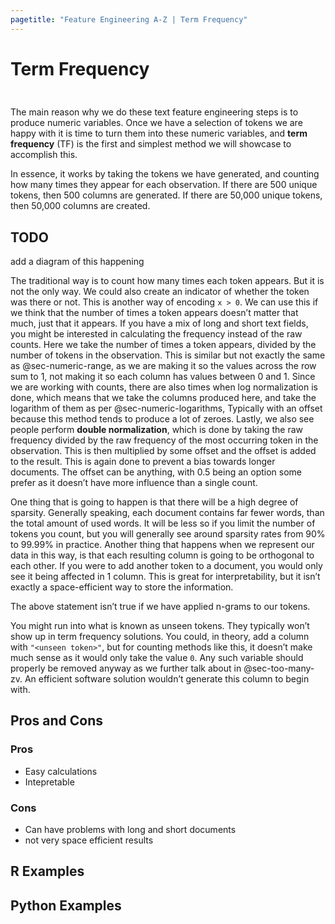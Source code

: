 ```yaml
---
pagetitle: "Feature Engineering A-Z | Term Frequency"
---
```


# Term Frequency {#sec-text-tf}

::: {style="visibility: hidden; height: 0px;"}
## Term Frequency
:::

The main reason why we do these text feature engineering steps is to produce numeric variables.
Once we have a selection of tokens we are happy with it is time to turn them into these numeric variables, and **term frequency** (TF) is the first and simplest method we will showcase to accomplish this.

In essence, it works by taking the tokens we have generated, and counting how many times they appear for each observation.
If there are 500 unique tokens, then 500 columns are generated.
If there are 50,000 unique tokens, then 50,000 columns are created.

::: callout-caution
# TODO

add a diagram of this happening
:::

The traditional way is to count how many times each token appears.
But it is not the only way.
We could also create an indicator of whether the token was there or not.
This is another way of encoding `x > 0`.
We can use this if we think that the number of times a token appears doesn't matter that much, just that it appears.
If you have a mix of long and short text fields, you might be interested in calculating the frequency instead of the raw counts.
Here we take the number of times a token appears, divided by the number of tokens in the observation.
This is similar but not exactly the same as @sec-numeric-range, as we are making it so the values across the row sum to 1, not making it so each column has values between 0 and 1.
Since we are working with counts, there are also times when log normalization is done, which means that we take the columns produced here, and take the logarithm of them as per @sec-numeric-logarithms, Typically with an offset because this method tends to produce a lot of zeroes.
Lastly, we also see people perform **double normalization**, which is done by taking the raw frequency divided by the raw frequency of the most occurring token in the observation.
This is then multiplied by some offset and the offset is added to the result.
This is again done to prevent a bias towards longer documents.
The offset can be anything, with 0.5 being an option some prefer as it doesn't have more influence than a single count.

One thing that is going to happen is that there will be a high degree of sparsity.
Generally speaking, each document contains far fewer words, than the total amount of used words.
It will be less so if you limit the number of tokens you count, but you will generally see around sparsity rates from 90% to 99.99% in practice.
Another thing that happens when we represent our data in this way, is that each resulting column is going to be orthogonal to each other.
If you were to add another token to a document, you would only see it being affected in 1 column.
This is great for interpretability, but it isn't exactly a space-efficient way to store the information.

::: callout-note
The above statement isn't true if we have applied n-grams to our tokens.
:::

You might run into what is known as unseen tokens.
They typically won't show up in term frequency solutions.
You could, in theory, add a column with `"<unseen token>"`, but for counting methods like this, it doesn't make much sense as it would only take the value `0`.
Any such variable should properly be removed anyway as we further talk about in @sec-too-many-zv.
An efficient software solution wouldn't generate this column to begin with.

## Pros and Cons

### Pros

-   Easy calculations
-   Intepretable

### Cons

-   Can have problems with long and short documents
-   not very space efficient results

## R Examples

## Python Examples